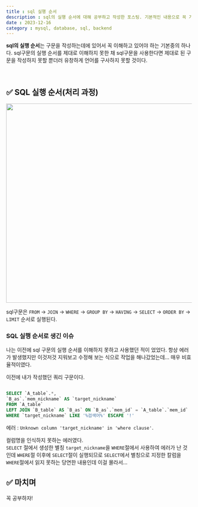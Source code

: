 ---
title : sql 실행 순서
description : sql의 실행 순서에 대해 공부하고 작성한 포스팅. 기본적인 내용으로 꼭 기억하기 위해 포스팅한 글
date : 2023-12-16
category : mysql, database, sql, backend
---


**sql의 실행 순서**는 구문을 작성하는데에 있어서 꼭 이해하고 있어야 하는 기본중의 하나다. 
sql구문의 실행 순서를 제대로 이해하지 못한 채 sql구문을 사용한다면 제대로 된 구문을 작성하지 
못할 뿐더러 유창하게 언어를 구사하지 못할 것이다.

<br />

## ✅ SQL 실행 순서(처리 과정)

<p align="center">
<img
  src="./image/post_1_img1.jpg"
  width="540"
/>
</p>

sql구문은 `FROM` &rarr; `JOIN` &rarr; `WHERE` &rarr; `GROUP BY` &rarr;
`HAVING` &rarr; `SELECT` &rarr; `ORDER BY` &rarr; `LIMIT` 순서로 실행된다.

### SQL 실행 순서로 생긴 이슈

나는 이전에 sql 구문의 실행 순서를 이해하지 못하고 사용했던 적이 었었다. 항상 에러가 발생했지만 이것저것 지워보고 수정해 보는 식으로 작업을 해나갔었는데... 매우 비효율적이였다.


이전에 내가 작성했던 쿼리 구문이다.

```sql

SELECT `A_table`.*, 
`B_as`.`mem_nickname` AS `target_nickname` 
FROM `A_table` 
LEFT JOIN `B_table` AS `B_as` ON `B_as`.`mem_id` = `A_table`.`mem_id` 
WHERE `target_nickname` LIKE '%검색어%' ESCAPE '!'

```

에러 : `Unknown column 'target_nickname' in 'where clause'`.


컬럼명을 인식하지 못하는 에러였다.  
`SELECT` 절에서 생성한 별칭 `target_nickname`을 `WHERE`절에서 사용하여 에러가 난 것인데 
`WHERE`절 이후에 `SELECT`절이 실행되므로 `SELECT`에서 별칭으로 지정한 칼럼을 `WHERE`절에서 읽지 못하는 당연한 내용인데 이걸 몰라서...

## ✅ 마치며 

꼭 공부하자!





